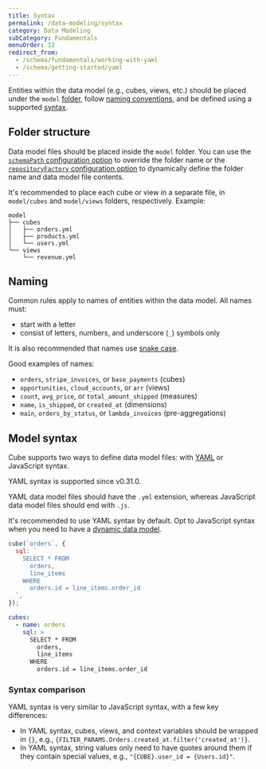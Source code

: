 ```yaml
---
title: Syntax
permalink: /data-modeling/syntax
category: Data Modeling
subCategory: Fundamentals
menuOrder: 12
redirect_from:
  - /schema/fundamentals/working-with-yaml
  - /schema/getting-started/yaml
---
```


Entities within the data model (e.g., cubes, views, etc.) should be placed under
the `model` [folder][self-folder-structure], follow [naming
conventions][self-naming], and be defined using a supported
[syntax][self-syntax].

## Folder structure

Data model files should be placed inside the `model` folder. You can use the
[`schemaPath` configuration option][ref-config-model-path] to override the
folder name or the [`repositoryFactory` configuration
option][ref-config-repository-factory] to dynamically define the folder name and
data model file contents.

It's recommended to place each cube or view in a separate file, in `model/cubes`
and `model/views` folders, respectively. Example:

```tree
model
├── cubes
│   ├── orders.yml
│   ├── products.yml
│   └── users.yml
└── views
    └── revenue.yml
```

## Naming

Common rules apply to names of entities within the data model. All names must:

- start with a letter
- consist of letters, numbers, and underscore (`_`) symbols only

It is also recommended that names use [snake
case][wiki-snake-case]<!-- and follow the style guide -->.

Good examples of names:

- `orders`, `stripe_invoices`, or `base_payments` (cubes)
- `opportunities`, `cloud_accounts`, or `arr` (views)
- `count`, `avg_price`, or `total_amount_shipped` (measures)
- `name`, `is_shipped`, or `created_at` (dimensions)
- `main`, `orders_by_status`, or `lambda_invoices` (pre-aggregations)

## Model syntax

Cube supports two ways to define data model files: with [YAML][wiki-yaml] or
JavaScript syntax.

<InfoBox>

YAML syntax is supported since v0.31.0.

</InfoBox>

YAML data model files should have the `.yml` extension, whereas JavaScript data
model files should end with `.js`.

It's recommended to use YAML syntax by default. Opt to JavaScript syntax when
you need to have a
[dynamic data model](/schema/advanced/dynamic-schema-creation).

<CodeTabs>

```javascript
cube(`orders`, {
  sql: `
    SELECT * FROM
      orders,
      line_items
    WHERE
      orders.id = line_items.order_id
  `,
});
```

```yaml
cubes:
  - name: orders
    sql: >
      SELECT * FROM
        orders,
        line_items
      WHERE
        orders.id = line_items.order_id
```

</CodeTabs>

### Syntax comparison

YAML syntax is very similar to JavaScript syntax, with a few key differences:

- In YAML syntax, cubes, views, and context variables should be wrapped in `{}`,
  e.g., `{FILTER_PARAMS.Orders.created_at.filter('created_at')}`.
- In YAML syntax, string values only need to have quotes around them if they
  contain special values, e.g., `"{CUBE}.user_id = {Users.id}"`.

[self-folder-structure]: #folder-structure
[self-naming]: #naming
[self-syntax]: #code-syntax
[ref-config-model-path]: /config#options-reference-schema-path
[ref-config-repository-factory]: /config#options-reference-repository-factory
[wiki-snake-case]: https://en.wikipedia.org/wiki/Snake_case
[wiki-yaml]: https://en.wikipedia.org/wiki/YAML
